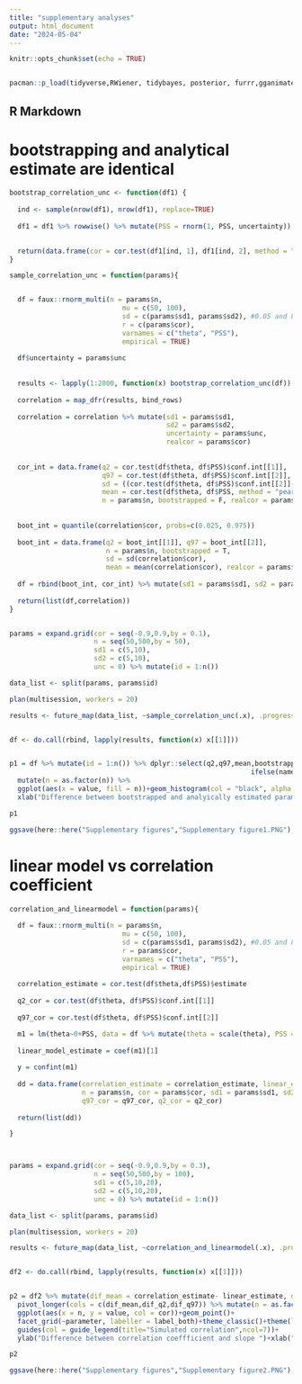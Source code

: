 ```yaml
---
title: "supplementary analyses"
output: html_document
date: "2024-05-04"
---
```


```r
knitr::opts_chunk$set(echo = TRUE)


pacman::p_load(tidyverse,RWiener, tidybayes, posterior, furrr,gganimate, cmdstanr,patchwork, gamlss,truncnorm,extraDistr,flextable,lmerTest,lme4,Matrix,gridExtra)

```

## R Markdown

# bootstrapping and analytical estimate are identical

```r
bootstrap_correlation_unc <- function(df1) {
  
  ind <- sample(nrow(df1), nrow(df1), replace=TRUE)
  
  df1 = df1 %>% rowwise() %>% mutate(PSS = rnorm(1, PSS, uncertainty)) %>% unnest(cols = c()) %>% as.data.frame(.)
  

  return(data.frame(cor = cor.test(df1[ind, 1], df1[ind, 2], method = "pearson",exact = FALSE)$estimate))
}

sample_correlation_unc = function(params){


  df = faux::rnorm_multi(n = params$n, 
                            mu = c(50, 100),
                            sd = c(params$sd1, params$sd2), #0.05 and 8
                            r = c(params$cor), 
                            varnames = c("theta", "PSS"),
                            empirical = TRUE)
  
  df$uncertainty = params$unc
  
  
  results <- lapply(1:2000, function(x) bootstrap_correlation_unc(df))
  
  correlation = map_dfr(results, bind_rows)
  
  correlation = correlation %>% mutate(sd1 = params$sd1,
                                       sd2 = params$sd2,
                                       uncertainty = params$unc,
                                       realcor = params$cor)
  
  
  cor_int = data.frame(q2 = cor.test(df$theta, df$PSS)$conf.int[[1]],
                       q97 = cor.test(df$theta, df$PSS)$conf.int[[2]],
                       sd = ((cor.test(df$theta, df$PSS)$conf.int[[2]]-cor.test(df$theta, df$PSS)$conf.int[[1]])/2)/1.96,
                       mean = cor.test(df$theta, df$PSS, method = "pearson")$estimate,
                       n = params$n, bootstrapped = F, realcor = params$cor)
  
  
  boot_int = quantile(correlation$cor, probs=c(0.025, 0.975))
  
  boot_int = data.frame(q2 = boot_int[[1]], q97 = boot_int[[2]],
                        n = params$n, bootstrapped = T,
                        sd = sd(correlation$cor),
                        mean = mean(correlation$cor), realcor = params$cor) 
  
  df = rbind(boot_int, cor_int) %>% mutate(sd1 = params$sd1, sd2 = params$sd2, uncertainty = params$unc)
  
  return(list(df,correlation))
}


params = expand.grid(cor = seq(-0.9,0.9,by = 0.1),
                     n = seq(50,500,by = 50),
                     sd1 = c(5,10),
                     sd2 = c(5,10),
                     unc = 0) %>% mutate(id = 1:n())

data_list <- split(params, params$id)

plan(multisession, workers = 20)

results <- future_map(data_list, ~sample_correlation_unc(.x), .progress = TRUE, .options = furrr_options(seed = TRUE))


df <- do.call(rbind, lapply(results, function(x) x[[1]]))


p1 = df %>% mutate(id = 1:n()) %>% dplyr::select(q2,q97,mean,bootstrapped,n) %>% pivot_wider(names_from = "bootstrapped", values_from = c("q2","q97","mean")) %>% unnest() %>% mutate(dif_q2 = q2_TRUE-q2_FALSE,dif_q97 = q97_TRUE-q97_FALSE,dif_mean = mean_TRUE-mean_FALSE) %>% pivot_longer(cols = c(dif_q2, dif_q97, dif_mean)) %>% mutate(name = ifelse(name == "dif_q2","quantile 2%",
                                                            ifelse(name == "dif_q97","quantile 97%", "mean"))) %>% 
  mutate(n = as.factor(n)) %>% 
  ggplot(aes(x = value, fill = n))+geom_histogram(col = "black", alpha = 0.5, position = "identity")+facet_wrap(~name, scales = "free")+theme_classic()+
  xlab("Difference between bootstrapped and analyically estimated parameter")

p1

ggsave(here::here("Supplementary figures","Supplementary figure1.PNG"),plot = p1, dpi = 600, width = 7.2, height = 5)

```

# linear model vs correlation coefficient

```r

correlation_and_linearmodel = function(params){
  
  df = faux::rnorm_multi(n = params$n, 
                            mu = c(50, 100),
                            sd = c(params$sd1, params$sd2), #0.05 and 8
                            r = params$cor, 
                            varnames = c("theta", "PSS"),
                            empirical = TRUE)
  
  correlation_estimate = cor.test(df$theta,df$PSS)$estimate
  
  q2_cor = cor.test(df$theta, df$PSS)$conf.int[[1]]
  
  q97_cor = cor.test(df$theta, df$PSS)$conf.int[[2]]

  m1 = lm(theta~0+PSS, data = df %>% mutate(theta = scale(theta), PSS = scale(PSS)))
  
  linear_model_estimate = coef(m1)[1]
  
  y = confint(m1)
  
  dd = data.frame(correlation_estimate = correlation_estimate, linear_estimate = linear_model_estimate,
                  n = params$n, cor = params$cor, sd1 = params$sd1, sd2 = params$sd2, q97_lin = y[1,2], q2_lin = y[1,1],
                  q97_cor = q97_cor, q2_cor = q2_cor)
  
  return(list(dd))

}



params = expand.grid(cor = seq(-0.9,0.9,by = 0.3),
                     n = seq(50,500,by = 100),
                     sd1 = c(5,10,20),
                     sd2 = c(5,10,20),
                     unc = 0) %>% mutate(id = 1:n())

data_list <- split(params, params$id)

plan(multisession, workers = 20)

results <- future_map(data_list, ~correlation_and_linearmodel(.x), .progress = TRUE, .options = furrr_options(seed = TRUE))


df2 <- do.call(rbind, lapply(results, function(x) x[[1]]))


p2 = df2 %>% mutate(dif_mean = correlation_estimate- linear_estimate, dif_q2 = q2_cor-q2_lin,dif_q97 = q97_cor-q97_lin) %>% dplyr::select(n,cor,sd1,sd2,dif_mean,dif_q2,dif_q97) %>% filter(sd1 == 5, sd2 == 5) %>% 
  pivot_longer(cols = c(dif_mean,dif_q2,dif_q97)) %>% mutate(n = as.factor(n), sd1 = as.factor(sd1), sd2 = as.factor(sd2)) %>% mutate(cor = round(cor,2)) %>% mutate(cor = as.factor(cor)) %>% mutate(parameter = name) %>% 
  ggplot(aes(x = n, y = value, col = cor))+geom_point()+
  facet_grid(~parameter, labeller = label_both)+theme_classic()+theme(legend.position = "top")+
  guides(col = guide_legend(title="Simulated correlation",ncol=7))+
  ylab("Difference between correlation coeffficient and slope ")+xlab("Number of data points")

p2

ggsave(here::here("Supplementary figures","Supplementary figure2.PNG"),plot = p2, dpi = 600, width = 7.2, height = 5)

```

